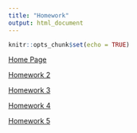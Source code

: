 ```yaml
---
title: "Homework"
output: html_document
---
```


```r
knitr::opts_chunk$set(echo = TRUE)
```

[Home Page](index.html)

[Homework 2](Homework2.html)

[Homework 3](Homework3.html)

[Homework 4](Homework4.html)

[Homework 5](Homework5.html)

